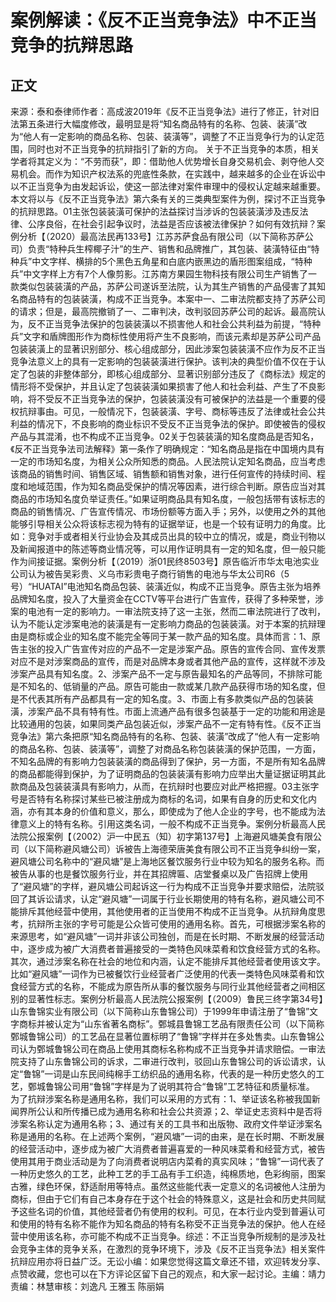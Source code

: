 # 案例解读：《反不正当竞争法》中不正当竞争的抗辩思路
## 正文
来源：泰和泰律师作者：高成波2019年《反不正当竞争法》进行了修正，针对旧法第五条进行大幅度修改，最明显是将“知名商品特有的名称、包装、装潢”改为“他人有一定影响的商品名称、包装、装潢等”，调整了不正当竞争行为的认定范围，同时也对不正当竞争的抗辩指引了新的方向。 关于不正当竞争的本质，相关学者将其定义为：“不劳而获”，即：借助他人优势增长自身交易机会、剥夺他人交易机会。而作为知识产权法系的兜底性条款，在实践中，越来越多的企业在诉讼中以不正当竞争为由发起诉讼，使这一部法律对案件审理中的侵权认定越来越重要。本文将以与《反不正当竞争法》第六条有关的三类典型案件为例，探讨不正当竞争的抗辩思路。01主张包装装潢可保护的法益探讨当涉诉的包装装潢涉及违反法律、公序良俗，在社会引起争议时，法益是否应该被法律保护？如何有效抗辩？案例分析【（2020）最高法民再133号】江苏苏萨食品有限公司（以下简称苏萨公司）负责“特种兵生榨椰子汁”的生产、销售和品牌推广，其包装、装潢特征由“特种兵”中文字样、横排的5个黑色五角星和白底内嵌黑边的盾形图案组成，“特种兵”中文字样上方有7个人像剪影。江苏南方果园生物科技有限公司生产销售了一款类似包装装潢的产品，苏萨公司遂诉至法院，认为其生产销售的产品侵害了其知名商品特有的包装装潢，构成不正当竞争。本案中一、二审法院都支持了苏萨公司的请求；但是，最高院撤销了一、二审判决，改判驳回苏萨公司的起诉。最高院认为，反不正当竞争法保护的包装装潢以不损害他人和社会公共利益为前提，“特种兵”文字和盾牌图形作为商标性使用将产生不良影响，而该元素却是苏萨公司产品包装装潢上的显著识别部分、核心组成部分，因此涉案包装装潢不应作为反不正当竞争法意义上的具有一定影响的包装装潢进行保护。该判决的典型价值不仅在于认定了包装的非整体部分，即核心组成部分、显著识别部分违反了《商标法》规定的情形将不受保护，并且认定了包装装潢如果损害了他人和社会利益、产生了不良影响，将不受反不正当竞争法的保护，包装装潢没有可被保护的法益是一个重要的侵权抗辩事由。可见，一般情况下，包装装潢、字号、商标等违反了法律或社会公共利益的情况下，不良影响的商业标识不受反不正当竞争法的保护。即使被告的侵权产品与其混淆，也不构成不正当竞争。02关于包装装潢的知名度商品是否知名，《反不正当竞争法司法解释》第一条作了明确规定：“知名商品是指在中国境内具有一定的市场知名度，为相关公众所知悉的商品。人民法院认定知名商品，应当考虑该商品的销售时间、销售区域、销售额和销售对象，进行任何宣传的持续时间、程度和地域范围，作为知名商品受保护的情况等因素，进行综合判断。原告应当对其商品的市场知名度负举证责任。”如果证明商品具有知名度，一般包括带有该标志的商品的销售情况、广告宣传情况、市场份额等方面入手；另外，以使用之外的其他能够引导相关公众将该标志视为特有的证据举证，也是一个较有证明力的角度。比如：竞争对手或者相关行业协会及其成员出具的较中立的情况，或是，商业刊物以及新闻报道中的陈述等商业情况等，可以用作证明具有一定的知名度，但一般只能作为间接证据。案例分析【（2019）浙01民终8503号】原告临沂市华太电池实业公司认为被告吴彩贵、义乌市彩贵电子商行销售的电池与华太公司R6（5号）“HUATAI”电池知名商品包装、装潢近似，构成不正当竞争。原告主张为培养品牌知名度，投入了大量资金在CCTV等平台进行广告宣传，获得了多种荣誉，涉案的电池有一定的影响力。一审法院支持了这一主张，然而二审法院进行了改判，认为不能认定涉案电池的装潢是有一定影响力商品的包装装潢。对于本案的抗辩理由是商标或企业的知名度不能完全等同于某一款产品的知名度。具体而言：1、原告主张的投入广告宣传对应的产品不一定是涉案产品。原告的宣传合同、宣传发票对应不是对涉案商品的宣传，而是对品牌本身或者其他产品的宣传，这样就不涉及涉案产品具有知名度。2、涉案产品不一定与原告最知名的产品等同，不排除可能是不知名的、低销量的产品。原告可能由一款或某几款产品获得市场的知名度，但是不代表其所有产品都具有一定的知名度。3、市面上有多款类似产品的包装装潢，涉案产品不具有特有性。市面上流通产品有很多包装基于一定的功能和用途是比较通用的包装，如果同类产品包装近似，涉案产品不一定有特有性。《反不正当竞争法》第六条把原“知名商品特有的名称、包装、装潢”改成了“他人有一定影响的商品名称、包装、装潢等”，调整了对商品名称包装装潢的保护范围，一方面，不知名品牌的有影响力包装装潢的商品得到了保护，另一方面，不是所有知名品牌的商品都能得到保护，为了证明商品的包装装潢有影响力应举出大量证据证明其此款商品及包装装潢具有影响力，从而，在抗辩时也要应对此严格把握。03主张字号是否特有名称探讨某些已被注册成为商标的名词，如果有自身的历史和文化内涵，亦有其本身的价值和意义，那么，即使成为了他人企业的字号，也不能成为法律意义上的特有名称。引用这类名词，一般不构成不正当竞争。案例分析最高人民法院公报案例【（2002）沪一中民五（知）初字第137号】上海避风塘美食有限公司（以下简称避风塘公司）诉被告上海德荣唐美食有限公司不正当竞争纠纷一案，避风塘公司名称中的“避风塘”是上海地区餐饮服务行业中较为知名的服务名称。而被告从事的也是餐饮服务行业，并在其招牌匾、店堂餐桌以及广告招牌上使用了“避风塘”的字样，避风塘公司起诉这一行为构成不正当竞争并要求赔偿，法院驳回了其诉讼请求，认定“避风塘”一词属于行业长期使用的特有名称，避风塘公司不能排斥其他经营中使用，其他使用者的正当使用不构成不正当竞争。从抗辩角度思考，抗辩所主张的字号可能是公众皆可使用的通用名称。首先，可根据涉案名称的来源思考，如“避风塘”一词并非该公司独创，而是在长时期、不断发展的经营活动中，逐步成为被广大消费者普遍接受的一类特色风味菜肴和饮食经营方式的名称。其次，通过涉案名称在社会的地位和内涵，认定不能排斥其他经营者使用该文字。比如“避风塘”一词作为已被餐饮行业经营者广泛使用的代表一类特色风味菜肴和饮食经营方式的名称，不能成为原告所从事的餐饮服务与同行业其他经营者之间相区别的显著性标志。案例分析最高人民法院公报案例【（2009）鲁民三终字第34号】山东鲁锦实业有限公司（以下简称山东鲁锦公司）于1999年申请注册了“鲁锦”文字商标并被认定为“山东省著名商标”。鄄城县鲁锦工艺品有限责任公司（以下简称鄄城鲁锦公司）的工艺品在显著位置标明了“鲁锦”字样并在多处售卖。山东鲁锦公司认为鄄城鲁锦公司在商品上使用其商标名称构成不正当竞争并请求赔偿。一审法院支持了山东鲁锦公司的诉求，二审进行改判，驳回山东鲁锦公司的诉讼请求，认定“鲁锦”一词是山东民间纯棉手工纺织品的通用名称，代表的是一种历史悠久的工艺，鄄城鲁锦公司用“鲁锦”字样是为了说明其符合“鲁锦”工艺特征和质量标准。 为了抗辩涉案名称是通用名称，我们可以采用的方式有：1、举证该名称被我国新闻界所公认和所传播已成为通用名称和社会公共资源；2、举证史志资料中是否将涉案名称认定为通用名称；3、通过有关的工具书和出版物、政府文件举证涉案名称是通用的名称。在上述两个案例，“避风塘”一词的由来，是在长时期、不断发展的经营活动中，逐步成为被广大消费者普遍喜爱的一种风味菜肴和经营方式，被告使用其用于商业活动是为了向消费者说明店内菜肴的真实风味；“鲁锦”一词代表了一种历史悠久的工艺，此种工艺的手工品有手工织造，纯棉质地，色彩绚丽，图案古雅，绿色环保，舒适耐用等特点。虽然这些能代表一定意义的名词被他人注册为商标，但由于它们有自己本身存在于这个社会的特殊意义，这是社会和历史共同赋予这些名词的价值，其他经营者仍有使用的权利。可见，在本行业内受到普遍认可和使用的特有名称不能作为知名商品的特有名称受不正当竞争法的保护。他人在经营中使用该名称，亦可能不构成不正当竞争。综述：不正当竞争所规制的是涉及社会竞争主体的竞争关系，在激烈的竞争环境下，涉及《反不正当竞争法》相关案件抗辩应用亦将日益广泛。无讼小编：如果您觉得这篇文章还不错，欢迎转发分享、点赞收藏，您也可以在下方评论区留下自己的观点，和大家一起讨论。主编：靖力责编：林慧审核：刘逸凡 王雅玉 陈丽娟 